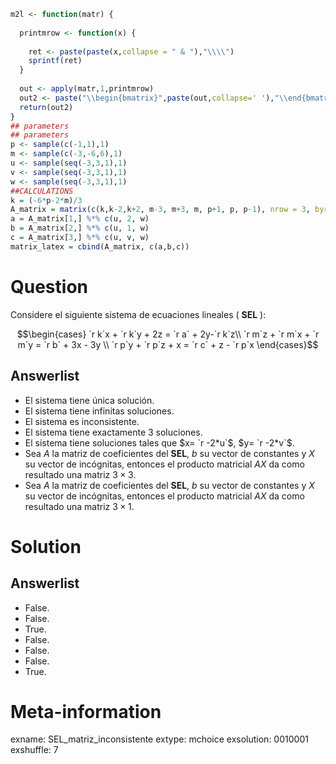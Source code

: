 ```r
m2l <- function(matr) {
  
  printmrow <- function(x) {
    
    ret <- paste(paste(x,collapse = " & "),"\\\\")
    sprintf(ret)
  }
  
  out <- apply(matr,1,printmrow)
  out2 <- paste("\\begin{bmatrix}",paste(out,collapse=' '),"\\end{bmatrix}")
  return(out2)
}
## parameters
## parameters
p <- sample(c(-1,1),1)
m <- sample(c(-3,-6,6),1)
u <- sample(seq(-3,3,1),1)
v <- sample(seq(-3,3,1),1)
w <- sample(seq(-3,3,1),1)
##CALCULATIONS
k = (-6*p-2*m)/3
A_matrix = matrix(c(k,k-2,k+2, m-3, m+3, m, p+1, p, p-1), nrow = 3, byrow = T)
a = A_matrix[1,] %*% c(u, 2, w)
b = A_matrix[2,] %*% c(u, 1, w)
c = A_matrix[3,] %*% c(u, v, w)
matrix_latex = cbind(A_matrix, c(a,b,c))
```

Question
========

Considere el siguiente sistema de ecuaciones lineales ( **SEL** ):

$$\begin{cases} `r k`x + `r k`y + 2z = `r a` + 2y-`r k`z\\
                 `r m`z + `r m`x + `r m`y = `r b` + 3x - 3y \\
                `r p`y + `r p`z + x = `r c` + z - `r p`x
                \end{cases}$$

Answerlist
----------
* El sistema tiene única solución.
* El sistema tiene infinitas soluciones.
* El sistema es inconsistente.
* El sistema tiene exactamente 3 soluciones.
* El sistema tiene soluciones tales que $x= `r -2*u`$, $y= `r -2*v`$.
* Sea $A$ la matriz de coeficientes del **SEL**, $b$ su vector de constantes y $X$ su vector de incógnitas, entonces el producto matricial $AX$ da como resultado una matriz $3\times 3$.
* Sea $A$ la matriz de coeficientes del **SEL**, $b$ su vector de constantes y $X$ su vector de incógnitas, entonces el producto matricial $AX$ da como resultado una matriz $3\times 1$.
 
Solution
========

Answerlist
----------
* False.
* False.
* True.
* False.
* False.
* False.
* True.

Meta-information
================
exname: SEL_matriz_inconsistente
extype: mchoice
exsolution: 0010001
exshuffle: 7
